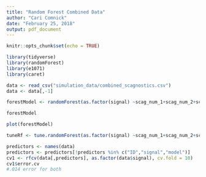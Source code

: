 ```yaml
---
title: "Random Forest Combined Data"
author: "Cari Comnick"
date: "February 25, 2018"
output: pdf_document
---
```


```r
knitr::opts_chunk$set(echo = TRUE)
```

```r
library(tidyverse)
library(randomForest)
library(e1071)
library(caret)
```

```r
data <- read_csv("simulation_data/combined_scagnostics.csv")
data <- data[,-1]
```


```r
forestModel <- randomForest(as.factor(signal) ~scag_num_1+scag_num_2+scag_num_3+scag_num_4+scag_num_5+scag_num_6+scag_num_7+scag_num_8+scag_num_9, data = data, ntree=100, importance =T)

forestModel

plot(forestModel)

tuneRf <- tune.randomForest(as.factor(signal) ~scag_num_1+scag_num_2+scag_num_3+scag_num_4+scag_num_5+scag_num_6+scag_num_7+scag_num_8+scag_num_9, data = data, ntree=100, importance = T) 

predictors <- names(data)
predictors <- predictors[!predictors %in% c("ID","signal","model")]
cv1 <- rfcv(data[,predictors], as.factor(data$signal), cv.fold = 10)
cv1$error.cv
#.014 error for both
```